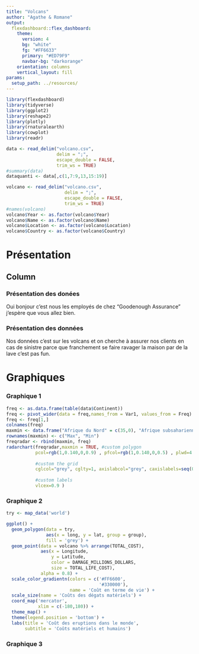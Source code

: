 ```yaml
---
title: "Volcans"
author: "Agathe & Romane"
output: 
  flexdashboard::flex_dashboard:
    theme:
      version: 4
      bg: "white"
      fg: "#FF6633" 
      primary: "#ED79F9"
      navbar-bg: "darkorange"
    orientation: columns
    vertical_layout: fill
params:
  setup_path: ../resources/
---
```


<style>                     
.navbar {
  background-color:#46ACC8;
  border-color:#46ACC8;
}
.navbar-brand {
color:black!important;
}


</style>   


```r
library(flexdashboard)
library(tidyverse)
library(ggplot2)
library(reshape2)
library(plotly)
library(rnaturalearth)
library(cowplot)
library(readr)
```

```r
data <- read_delim("volcano.csv",
                   delim = ";", 
                   escape_double = FALSE,
                   trim_ws = TRUE)
#summary(data)
dataquanti <- data[,c(1,7:9,13,15:19)]

volcano <- read_delim("volcano.csv",
                      delim = ";", 
                      escape_double = FALSE,
                      trim_ws = TRUE)
#names(volcano)
volcano$Year <- as.factor(volcano$Year)
volcano$Name <- as.factor(volcano$Name)
volcano$Location <- as.factor(volcano$Location)
volcano$Country <- as.factor(volcano$Country)
```


Présentation
=======================================================================

Column {data-width=650}
-----------------------------------------------------------------------

### Présentation des donées

Oui bonjour c'est nous les employés de chez "Goodenough Assurance" j'espère que vous allez bien.

### Présentation des données

Nos données c'est sur les volcans et on cherche à assurer nos clients en cas de sinistre parce que franchement se faire ravager la maison par de la lave c'est pas fun.

Graphiques
=======================================================================


### Graphique 1

```r
freq <- as.data.frame(table(data$Continent))
freq <- pivot_wider(data = freq,names_from = Var1, values_from = Freq)
freq <- freq[1,]
colnames(freq)
maxmin <- data.frame("Afrique du Nord" = c(35,0), "Afrique subsaharienne" = c(35,0), "Amérique du Nord" = c(35,0), "Amérique latine" = c(35,0), "Asie de l’Est" = c(35,0), "Asie du Sud" = c(35,0), "Europe" = c(35,0),check.names=FALSE)
rownames(maxmin) <- c("Max", "Min")
freqradar <- rbind(maxmin, freq)
radarchart(freqradar,maxmin = TRUE, #custom polygon
           pcol=rgb(1,0.140,0,0.9) , pfcol=rgb(1,0.140,0,0.5) , plwd=4 , plty=1,
           
           #custom the grid
           cglcol="grey", cglty=1, axislabcol="grey", caxislabels=seq(0,35,7), cglwd=1, title = "Nombre d'éruptions par continents de 2010 à 2018",
           
           #custom labels
           vlcex=0.9 )
```

### Graphique 2

```r
try <- map_data('world')

ggplot() +
  geom_polygon(data = try,
               aes(x = long, y = lat, group = group),
               fill = 'grey') +
  geom_point(data = volcano %>% arrange(TOTAL_COST),
             aes(x = Longitude,
                 y = Latitude,
                 color = DAMAGE_MILLIONS_DOLLARS,
                 size = TOTAL_LIFE_COST),
             alpha = 0.8) +
  scale_color_gradientn(colors = c('#FF6600',
                                   '#330000'),
                        name = 'Coût en terme de vie') +
  scale_size(name = 'Coûts des dégats matériels') +
  coord_map('mercator',
            xlim = c(-180,180)) +
  theme_map() +
  theme(legend.position = 'bottom') +
  labs(title = 'Coût des eruptions dans le monde',
       subtitle = 'Coûts matériels et humains')
```

### Graphique 3


